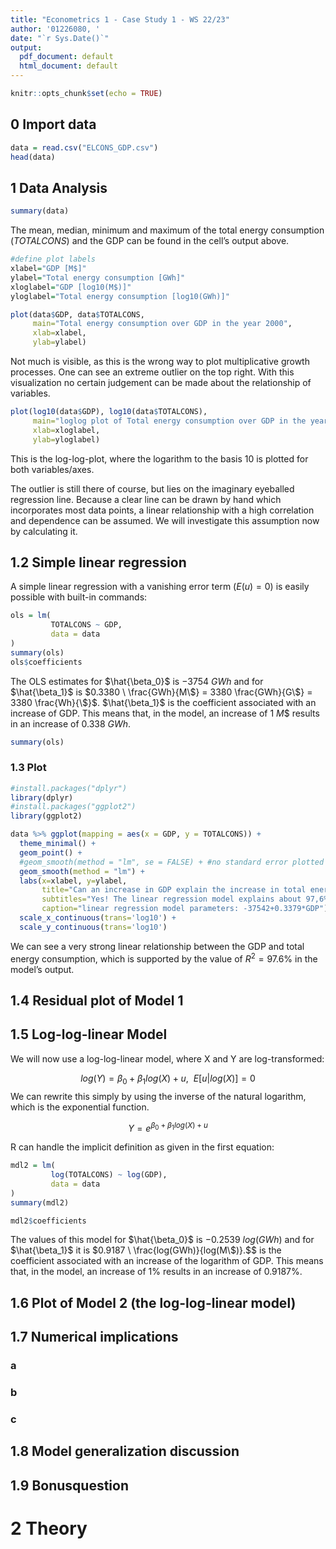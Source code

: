 ```yaml
---
title: "Econometrics 1 - Case Study 1 - WS 22/23"
author: '01226080, '
date: "`r Sys.Date()`"
output:
  pdf_document: default
  html_document: default
---
```


```r
knitr::opts_chunk$set(echo = TRUE)
```

## 0 Import data

```r
data = read.csv("ELCONS_GDP.csv")
head(data)
```

## 1 Data Analysis

```r
summary(data)
```

The mean, median, minimum and maximum of the total energy consumption ($TOTALCONS$) and the GDP can be found in the cell's output above.


```r
#define plot labels
xlabel="GDP [M$]"
ylabel="Total energy consumption [GWh]"
xloglabel="GDP [log10(M$)]"
yloglabel="Total energy consumption [log10(GWh)]"


```


```r
plot(data$GDP, data$TOTALCONS,
     main="Total energy consumption over GDP in the year 2000",
     xlab=xlabel,
     ylab=ylabel)
```

Not much is visible, as this is the wrong way to plot multiplicative growth processes.
One can see an extreme outlier on the top right.
With this visualization no certain judgement can be made about the relationship of variables.

```r
plot(log10(data$GDP), log10(data$TOTALCONS),
     main="loglog plot of Total energy consumption over GDP in the year 2000",
     xlab=xloglabel,
     ylab=yloglabel)
```

This is the log-log-plot, where the logarithm to the basis $10$ is plotted for both variables/axes.

The outlier is still there of course, but lies on the imaginary eyeballed regression line. Because a clear line can be drawn by hand which incorporates most data points, a linear relationship with a high correlation and dependence can be assumed. We will investigate this assumption now by calculating it. 


## 1.2 Simple linear regression

A simple linear regression with a vanishing error term ($E(u)=0$) is easily possible with built-in commands:


```r
ols = lm(
         TOTALCONS ~ GDP,
         data = data
)
summary(ols)
ols$coefficients
```

The OLS estimates for $\hat{\beta_0}$ is $-3754 \ GWh$ and for $\hat{\beta_1}$ is $0.3380 \ \frac{GWh}{M\$} = 3380 \frac{GWh}{G\$} = 3380 \frac{Wh}{\$}$.
$\hat{\beta_1}$ is the coefficient associated with an increase of GDP. This means that, in the model, an increase of $1 \ M\$$ results in an increase of $0.338 \ GWh$.

```r
summary(ols)
```


### 1.3 Plot 

```r
#install.packages("dplyr")
library(dplyr)
#install.packages("ggplot2")
library(ggplot2)
```


```r

data %>% ggplot(mapping = aes(x = GDP, y = TOTALCONS)) +
  theme_minimal() +
  geom_point() +
  #geom_smooth(method = "lm", se = FALSE) + #no standard error plotted
  geom_smooth(method = "lm") +
  labs(x=xlabel, y=ylabel,
       title="Can an increase in GDP explain the increase in total energy consumption?",
       subtitles="Yes! The linear regression model explains about 97,6% of the data.",
       caption="linear regression model parameters: -37542+0.3379*GDP") +
  scale_x_continuous(trans='log10') +
  scale_y_continuous(trans='log10')


```

We can see a very strong linear relationship between the GDP and total energy consumption, which is supported by the value of $R^2 = 97.6\%$ in the model's output.


## 1.4 Residual plot of Model 1



## 1.5 Log-log-linear Model

We will now use a log-log-linear model, where X and Y are log-transformed:

$$
log(Y) = \beta_0 + \beta_1 log(X) + u, \ \ E[u|log(X)]=0
$$
We can rewrite this simply by using the inverse of the natural logarithm, which is the exponential function.

$$
Y = e^{\beta_0 + \beta_1 log(X) + u}
$$

R can handle the implicit definition as given in the first equation:

```r
mdl2 = lm(
         log(TOTALCONS) ~ log(GDP),
         data = data
)
summary(mdl2)
```

```r
mdl2$coefficients
```
The values of this model for $\hat{\beta_0}$ is $-0.2539 \ log(GWh)$ and for $\hat{\beta_1}$ it is $0.9187 \ \frac{log(GWh)}{log(M\$)}.
$\hat{\beta_1}$ is the coefficient associated with an increase of the logarithm of GDP. This means that, in the model, an increase of $1\%$ results in an increase of $0.9187\%$.

## 1.6 Plot of Model 2 (the log-log-linear model)


## 1.7 Numerical implications

### a


### b


### c



## 1.8 Model generalization discussion



## 1.9 Bonusquestion





# 2 Theory



